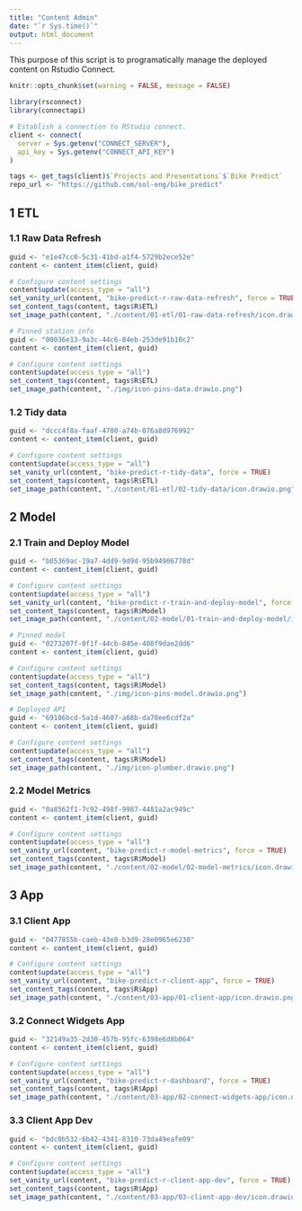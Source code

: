 ```yaml
---
title: "Content Admin"
date: "`r Sys.time()`"
output: html_document
---
```


This purpose of this script is to programatically manage the deployed content on Rstudio Connect.

```r
knitr::opts_chunk$set(warning = FALSE, message = FALSE) 

library(rsconnect)
library(connectapi)

# Establish a connection to RStudio connect.
client <- connect(
  server = Sys.getenv("CONNECT_SERVER"),
  api_key = Sys.getenv("CONNECT_API_KEY")
)

tags <- get_tags(client)$`Projects and Presentations`$`Bike Predict`
repo_url <- "https://github.com/sol-eng/bike_predict"
```


## 1 ETL

### 1.1 Raw Data Refresh

```r
guid <- "e1e47cc0-5c31-41bd-a1f4-5729b2ece52e"
content <- content_item(client, guid)

# Configure content settings
content$update(access_type = "all")
set_vanity_url(content, "bike-predict-r-raw-data-refresh", force = TRUE)
set_content_tags(content, tags$R$ETL)
set_image_path(content, "./content/01-etl/01-raw-data-refresh/icon.drawio.png")
```

```r
# Pinned station info
guid <- "00036e13-9a3c-44c6-84eb-253de91b10c2"
content <- content_item(client, guid)

# Configure content settings
content$update(access_type = "all")
set_content_tags(content, tags$R$ETL)
set_image_path(content, "./img/icon-pins-data.drawio.png")
```

### 1.2 Tidy data

```r
guid <- "dccc4f8a-faaf-4700-a74b-076a8d976992"
content <- content_item(client, guid)

# Configure content settings
content$update(access_type = "all")
set_vanity_url(content, "bike-predict-r-tidy-data", force = TRUE)
set_content_tags(content, tags$R$ETL)
set_image_path(content, "./content/01-etl/02-tidy-data/icon.drawio.png")
```

## 2 Model

### 2.1 Train and Deploy Model

```r
guid <- "b05369ac-19a7-4dd9-9d9d-95b94906778d"
content <- content_item(client, guid)

# Configure content settings
content$update(access_type = "all")
set_vanity_url(content, "bike-predict-r-train-and-deploy-model", force = TRUE)
set_content_tags(content, tags$R$Model)
set_image_path(content, "./content/02-model/01-train-and-deploy-model/icon.drawio.png")
```

```r
# Pinned model
guid <- "0273207f-0f1f-44cb-845e-408f9dae2dd6"
content <- content_item(client, guid)

# Configure content settings
content$update(access_type = "all")
set_content_tags(content, tags$R$Model)
set_image_path(content, "./img/icon-pins-model.drawio.png")
```

```r
# Deployed API
guid <- "69186bcd-5a1d-4607-a68b-da78ee6cdf2a"
content <- content_item(client, guid)

# Configure content settings
content$update(access_type = "all")
set_content_tags(content, tags$R$Model)
set_image_path(content, "./img/icon-plumber.drawio.png")
```

### 2.2 Model Metrics

```r
guid <- "0a8562f1-7c92-498f-9987-4481a2ac949c"
content <- content_item(client, guid)

# Configure content settings
content$update(access_type = "all")
set_vanity_url(content, "bike-predict-r-model-metrics", force = TRUE)
set_content_tags(content, tags$R$Model)
set_image_path(content, "./content/02-model/02-model-metrics/icon.drawio.png")
```

## 3 App

### 3.1 Client App

```r
guid <- "0477855b-caeb-43e8-b3d9-28e0965e6230"
content <- content_item(client, guid)

# Configure content settings
content$update(access_type = "all")
set_vanity_url(content, "bike-predict-r-client-app", force = TRUE)
set_content_tags(content, tags$R$App)
set_image_path(content, "./content/03-app/01-client-app/icon.drawio.png")
```

### 3.2 Connect Widgets App

```r
guid <- "32149a35-2d30-457b-95fc-6398e6d8b064"
content <- content_item(client, guid)

# Configure content settings
content$update(access_type = "all")
set_vanity_url(content, "bike-predict-r-dashboard", force = TRUE)
set_content_tags(content, tags$R$App)
set_image_path(content, "./content/03-app/02-connect-widgets-app/icon.drawio.png")
```

### 3.3 Client App Dev

```r
guid <- "bdc0b532-6b42-4341-8310-73da49eafe09"
content <- content_item(client, guid)

# Configure content settings
content$update(access_type = "all")
set_vanity_url(content, "bike-predict-r-client-app-dev", force = TRUE)
set_content_tags(content, tags$R$App)
set_image_path(content, "./content/03-app/03-client-app-dev/icon.drawio.png")
```
